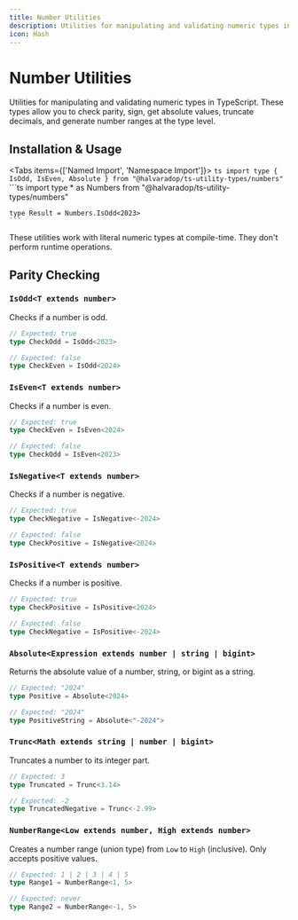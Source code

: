 ```yaml
---
title: Number Utilities
description: Utilities for manipulating and validating numeric types in TypeScript. These types allow you to check parity, sign, get absolute values, truncate decimals, and generate number ranges at the type level.
icon: Hash
---
```



# Number Utilities

Utilities for manipulating and validating numeric types in TypeScript. These types allow you to check parity, sign, get absolute values, truncate decimals, and generate number ranges at the type level.

## Installation & Usage

<Tabs items={['Named Import', 'Namespace Import']}>
  <Tab value="Named Import">
    ```ts
    import type { IsOdd, IsEven, Absolute } from "@halvaradop/ts-utility-types/numbers"
    ```
  </Tab>
  <Tab value="Namespace Import">
    ```ts
    import type * as Numbers from "@halvaradop/ts-utility-types/numbers"
    
    type Result = Numbers.IsOdd<2023>
    ```
  </Tab>
</Tabs>

<Callout type="warn" title="Compile-Time Operations">
    These utilities work with literal numeric types at compile-time. They don't perform runtime operations.
</Callout>

## Parity Checking

### `IsOdd<T extends number>`

Checks if a number is odd.

```ts
// Expected: true
type CheckOdd = IsOdd<2023>

// Expected: false
type CheckEven = IsOdd<2024>
```

### `IsEven<T extends number>`

Checks if a number is even.

```ts
// Expected: true
type CheckEven = IsEven<2024>

// Expected: false
type CheckOdd = IsEven<2023>
```

### `IsNegative<T extends number>`

Checks if a number is negative.

```ts
// Expected: true
type CheckNegative = IsNegative<-2024>

// Expected: false
type CheckPositive = IsNegative<2024>
```

### `IsPositive<T extends number>`

Checks if a number is positive.

```ts
// Expected: true
type CheckPositive = IsPositive<2024>

// Expected: false
type CheckNegative = IsPositive<-2024>
```

### `Absolute<Expression extends number | string | bigint>`

Returns the absolute value of a number, string, or bigint as a string.

```ts
// Expected: "2024"
type Positive = Absolute<2024>

// Expected: "2024"
type PositiveString = Absolute<"-2024">
```

### `Trunc<Math extends string | number | bigint>`

Truncates a number to its integer part.

```ts
// Expected: 3
type Truncated = Trunc<3.14>

// Expected: -2
type TruncatedNegative = Trunc<-2.99>
```

### `NumberRange<Low extends number, High extends number>`

Creates a number range (union type) from `Low` to `High` (inclusive). Only accepts positive values.

```ts
// Expected: 1 | 2 | 3 | 4 | 5
type Range1 = NumberRange<1, 5>

// Expected: never
type Range2 = NumberRange<-1, 5>
```
